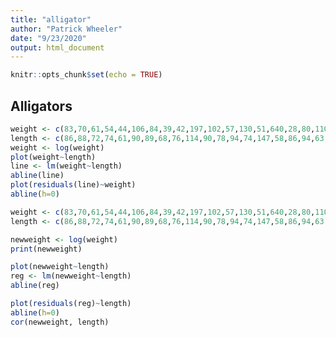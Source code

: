 ```yaml
---
title: "alligator"
author: "Patrick Wheeler"
date: "9/23/2020"
output: html_document
---
```


```r
knitr::opts_chunk$set(echo = TRUE)
```

## Alligators

```r
weight <- c(83,70,61,54,44,106,84,39,42,197,102,57,130,51,640,28,80,110,33,90,36,38,366,84,80)
length <- c(86,88,72,74,61,90,89,68,76,114,90,78,94,74,147,58,86,94,63,86,69,72,128,85,82)
weight <- log(weight)
plot(weight~length)
line <- lm(weight~length)
abline(line)
plot(residuals(line)~weight)
abline(h=0)
```

``` r

weight <- c(83,70,61,54,44,106,84,39,42,197,102,57,130,51,640,28,80,110,33,90,36,38, 366,84,80)
length <- c(86,88,72,74,61,90,89,68,76,114,90,78,94,74,147,58,86,94,63,86,69,72,128,85,82)

newweight <- log(weight)
print(newweight)

plot(newweight~length)
reg <- lm(newweight~length)
abline(reg)

plot(residuals(reg)~length)
abline(h=0)
cor(newweight, length)

```